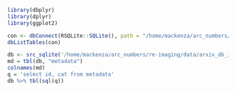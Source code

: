 ```r
library(dbplyr)
library(dplyr)
library(ggplot2)

con <- dbConnect(RSQLite::SQLite(), path = "/home/mackenza/arc_numbers/re-imaging/data/arxiv_db_images.sqlite3")
dbListTables(con)

db <- src_sqlite('/home/mackenza/arc_numbers/re-imaging/data/arxiv_db_images.sqlite3', create=FALSE)
md = tbl(db, "metadata")
colnames(md)
q = 'select id, cat from metadata'
db %>% tbl(sql(q))
```


